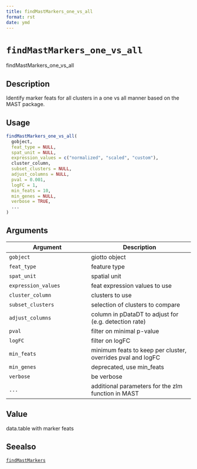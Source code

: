 ```yaml
--- 
title: findMastMarkers_one_vs_all 
format: rst 
date: ymd 
--- 
```

# `findMastMarkers_one_vs_all`

findMastMarkers_one_vs_all


## Description

Identify marker feats for all clusters in a one vs all manner based on the MAST package.


## Usage

```r
findMastMarkers_one_vs_all(
  gobject,
  feat_type = NULL,
  spat_unit = NULL,
  expression_values = c("normalized", "scaled", "custom"),
  cluster_column,
  subset_clusters = NULL,
  adjust_columns = NULL,
  pval = 0.001,
  logFC = 1,
  min_feats = 10,
  min_genes = NULL,
  verbose = TRUE,
  ...
)
```


## Arguments

Argument      |Description
------------- |----------------
`gobject`     |     giotto object
`feat_type`     |     feature type
`spat_unit`     |     spatial unit
`expression_values`     |     feat expression values to use
`cluster_column`     |     clusters to use
`subset_clusters`     |     selection of clusters to compare
`adjust_columns`     |     column in pDataDT to adjust for (e.g. detection rate)
`pval`     |     filter on minimal p-value
`logFC`     |     filter on logFC
`min_feats`     |     minimum feats to keep per cluster, overrides pval and logFC
`min_genes`     |     deprecated, use min_feats
`verbose`     |     be verbose
`...`     |     additional parameters for the zlm function in MAST


## Value

data.table with marker feats


## Seealso

[`findMastMarkers`](#findmastmarkers)


